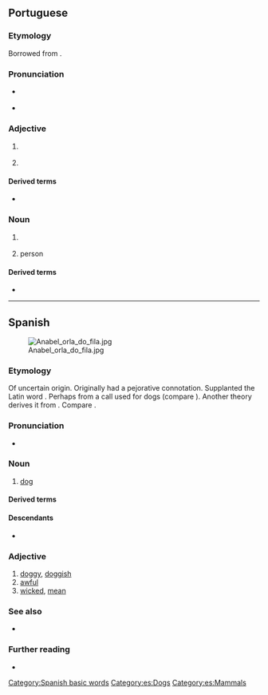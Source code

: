 {{also|Perro|pero|però}}
==Portuguese==

===Etymology===
Borrowed from {{bor|pt|es|perro||dog}}.

===Pronunciation===
* {{a|Portugal|Brazil}} {{IPA|pt|/ˈpe.ʁu/}}
* {{hyphenation|pt|per|ro}}

===Adjective===
{{pt-adj|perr|o}}

# {{l|en|stiff}} {{gloss|of an object, rigid, hard to bend, inflexible}}
#: {{syn|pt|emperrado}}
#: {{ux|pt|A porta está '''perra''', não a consigo abrir.|The door is '''stuck''', I can't open it.}}
# {{l|en|stubborn}}
#: {{syn|pt|teimoso}}

====Derived terms====
* {{l|pt|emperrar}}

===Noun===
{{pt-noun|m|s}}

# {{lb|pt|rare}} {{l|en|dog}}
#: {{syn|pt|cão|cachorro}}
# {{lb|pt|figurative}} {{l|en|mischievous}} person

====Derived terms====
* {{l|pt|aperrear||to provoke a dog}}

----

==Spanish==
[[File:Anabel orla do fila.jpg|thumb]]

===Etymology===
Of uncertain origin. Originally had a pejorative connotation. Supplanted the Latin word {{m|es|can}}. Perhaps from a call used for dogs (compare {{ncog|gl|apurrar||set the dogs on}}). Another theory derives it from {{der|es|xib|-}}. Compare {{cog|ast|perru}}.

===Pronunciation===
* {{es-IPA}}

===Noun===
{{es-noun|m|f=perra}}

# [[dog]]
#: {{syn|es|can|q1=formal|chucho|q2=colloquial}}
#: {{hypo|es|cachorro|quiltro}}

====Derived terms====
{{der3|es
|a cara de perro
|a otro perro con ese hueso
|aperrar
|aperrear
|atar los perros con longaniza
|día de perros
|echarle los perros
|echar los perros
|emperrarse
|hacer perro muerto
|humor de perros
|llevarse como el perro y el gato
|más raro que un perro verde
|noche de perros
|perra
|perrada
|perrear
|perrera
|perrero
|perillo
|perrito
|perro caliente
|perro de agua
|perro de mil leches
|perro de presa
|perro faldero
|perro guardián
|perro guía
|perro ladrador, poco mordedor
|perro pastor
|perro que no camina, no encuentra hueso
|perro faldero
|perro viejo
|perruno
|por un perro que maté, mataperros me llamaron
|si es un perro, muerde
|vejiga de perro
|vida de perros
}}

====Descendants====
* {{desc|pt|perro|bor=1}}

===Adjective===
{{es-adj|f=perra}}

# [[doggy]], [[doggish]]
# [[awful]]
# [[wicked]], [[mean]]

===See also===
* {{l|es|pichicho}}

===Further reading===
* {{R:DRAE}}

[[Category:Spanish basic words]]
[[Category:es:Dogs]]
[[Category:es:Mammals]]